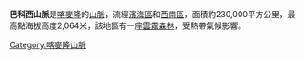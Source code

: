 '''巴科西山脈'''是[[喀麥隆|喀麥隆]]的[[山脈|山脈]]，流經[[濱海區_(喀麥隆)|濱海區]]和[[西南區_(喀麥隆)|西南區]]，面積約230,000平方公里，最高點海拔高度2,064米，該地區有一座[[雲霧森林|雲霧森林]]，受熱帶氣候影響。

{{Cameroon-geo-stub}}
[[Category:喀麥隆山脈|Category:喀麥隆山脈]]